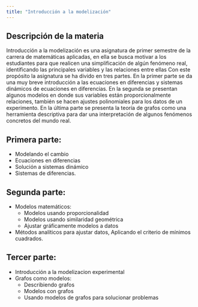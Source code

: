 ```yaml
---
title: "Introducción a la modelización"
---
```

## Descripción de la materia
Introducción a la modelización es una asignatura de primer semestre de la carrera de matemáticas aplicadas, en ella se busca motivar a los estudiantes para que realicen una simplificación de algún fenómeno real, identificando las principales variables y las relaciones entre ellas Con este propósito la asignatura se ha divido en tres partes. En la primer parte se da una muy breve introducción a las ecuaciones en diferencias y sistemas dinámicos de ecuaciones en diferencias. En la segunda se presentan algunos modelos en donde sus variables están proporcionalmente relaciones, también se hacen ajustes polinomiales para los datos de un experimento. En la última parte se presenta la teoría de grafos como una herramienta descriptiva para dar una interpretación de algunos fenómenos concretos del mundo real.

## Primera parte:
- Modelando el cambio
- Ecuaciones en diferencias
- Solución a sistemas dinámico
- Sistemas de diferencias.

## Segunda parte:
- Modelos matemáticos: 
    - Modelos usando proporcionalidad
    - Modelos usando similaridad geométrica
    - Ajustar gráficamente modelos a datos
- Métodos analíticos para ajustar datos, Aplicando el criterio de mínimos cuadrados.

## Tercer parte:
- Introducción a la modelizacion experimental
- Grafos como modelos:
    - Describiendo grafos
    - Modelos con grafos
    - Usando modelos de grafos para solucionar problemas

